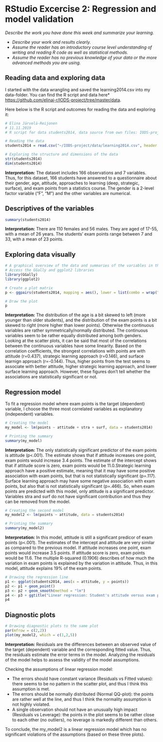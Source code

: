 # RStudio Excercise 2: Regression and model validation

*Describe the work you have done this week and summarize your learning.*

- *Describe your work and results clearly.* 
- *Assume the reader has an introductory course level understanding of writing and reading R code as well as statistical methods.*
- *Assume the reader has no previous knowledge of your data or the more advanced methods you are using.*

## Reading data and exploring data

I started with the data wrangling and saved the learning2014.csv into my data-folder. You can find the R script and data here* <https://github.com/elinaj-r/IODS-project/tree/master/data>.

Here below is the R script and outcomes for reading the data and exploring it:

```r
# Elina Järvelä-Reijonen
# 11.11.2019
# R script for data students2014, data source from own files: IODS-project/data/learning2014.csv

# Reading the data
students2014 = read.csv("~/IODS-project/data/learning2014.csv", header = TRUE, row.names = 1)

# Exploring the structure and dimensions of the data
str(students2014)
dim(students2014)
```

**Interpretation:** The dataset includes 166 observations and 7 variables. Thus, for this dataset, 166 students have answered to a questionnaire about their gender, age, attitude, approaches to learning (deep, strategic, surface), and exam points from a statistics course. The gender is a 2-level factor variable ("F", "M") and the other variables are numerical. 


## Descriptives of the variables

```r
summary(students2014)

```

**Interpretation:** There are 110 females and 56 males. They are aged of 17-55, with a mean of 26 years. The students' exam points range between 7 and 33, with a mean of 23 points.



## Exploring data visually

```r
# A graphical overview of the data and summaries of the variables in the data
# Access the GGally and ggplot2 libraries
library(GGally)
library(ggplot2)

# Create a plot matrix
p <- ggpairs(students2014, mapping = aes(), lower = list(combo = wrap("facethist", bins = 20)))

# Draw the plot
p

```


**Interpretation:** The distribution of the age is a bit skewed to left (more younger than older students), and the distribution of the exam points is a bit skewed to right (more higher than lower points). Otherwise the continuous variables are rather symmetrically/normally distributed. The continuous variables seem to be rather equally distributed among both genders. Looking at the scatter plots, it can be said that most of the correlations between the continuous variables have some linearity. Based on the correlation coefficients, the strongest correlations with points are with attitude (r=0.437), strategic learning approach (r=0.146), and surface learnign approach (r=-0.144). Thus, higher points from the test seems to associate with better attitude, higher strategic learning approach, and lower surface learning approach. However, these figures don't tell whether the associations are statistically significant or not.


## Regression model

To fit a regression model where exam points is the target (dependent) variable, I choose the three most correlated variables as explanatory (independent) variables.

```r
# Creating the model
my_model <- lm(points ~ attitude + stra + surf, data = students2014)

# Printing the summary 
summary(my_model)

```

**Interpretation:** The only statistically significant predictor of the exam points is attitude (p<.001). The estimate shows that if attitude increases one point, exam points would increase 3.4 points. The estimate of the intercept shows that if attitude score is zero, exam points would be 11.0.Strategic learning approach have a positive estimate, meaning that it may have some positive association with exam points, but that is not statistically significant (p=.117). Surface learning approach may have some negative association with exam points, but also that is not statistically significant (p=.466). So, when exam points are predicted with this model, only attitude is a significant predictor. Variables stra and surf do not have significant contribution and thus they can be removed from the model. 

```r
# Creating the second model
my_model2 <- lm(points ~ attitude, data = students2014)

# Printing the summary 
summary(my_model2)

```

**Interpretation:** In this model, attitude is still a significant predicor of exam points (p<.001). The estimates of the intercept and attitude are very similar as compared to the previous model. If attitude increases one point, exam points would increase 3.5 points. If attitude score is zero, exam points would be 11.6. The multiple R-squared (0.1906) describes of how much the variation in exam points is explained by the variation in attitude. Thus, in this model, attitude explains 19% of the exam points.

```r
# Drawing the regression line
p1 <- ggplot(students2014, aes(x = attitude, y = points))
p2 <- p1 + geom_point()
p3 <- p2 + geom_smooth(method = "lm")
p4 <- p3 + ggtitle("Linear regression: Student's attitude versus exam points")
p4

```

## Diagnostic plots


```r
# Drawing diagnostic plots to the same plot
par(mfrow = c(2,2))
plot(my_model2, which = c(1,2,5))

```

**Interpretation:** Residuals are the differences between an observed value of the target (dependent) variable and the corresponding fitted value. Thus, the residuals estimate the error terms in the model. Analyzing the residuals of the model helps to assess the validity of the model assumptions.

Checking the assumptions of linear regression model:

+ The errors should have constant variance (Residuals vs Fitted values): there seems to be no pattern in the scatter plot, and thus I think this assumption is met.
+ The errors should be normally distributed (Normal QQ-plot): the points are rather well at the line, and thus I think the normality assumption is not highly violated.
+ A single observation should not have an unusually high impact (Residuals vs Leverage): the points in the plot seems to be rather close to each other (no outliers), no leverage is markedly different than others.

To conclude, the my_model2 is a linear regression model which has no significant violations of the assumptions (based on these three plots).







